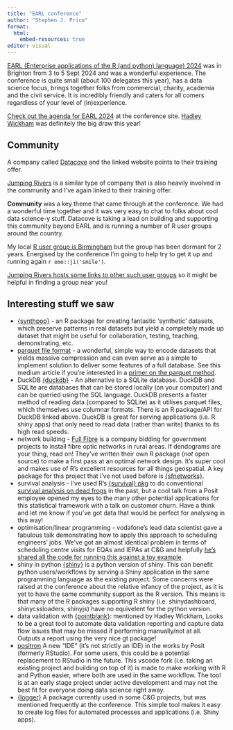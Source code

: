 ```yaml
---
title: "EARL conference"
author: "Stephen J. Price"
format: 
  html:
    embed-resources: true
editor: visual
---
```


[EARL (Enterprise applications of the R (and python) language) 2024](https://earl-conference.com/) was in Brighton from 3 to 5 Sept 2024 and was a wonderful experience. The conference is quite small (about 100 delegates this year), has a data science focus, brings together folks from commercial, charity, academia and the civil service. It is incredibly friendly and caters for all comers regardless of your level of (in)experience.  

[Check out the agenda for EARL 2024](https://earl-conference.com/wp-content/uploads/2024/07/EARL-2024-Agenda.pdf) at the conference site. [Hadley Wickham](https://hadley.nz/) was definitely the big draw this year!  

## Community

A company called [Datacove](https://datacove.co.uk/services/training-coaching/) and the linked website points to their training offer.  

[Jumping Rivers](https://www.jumpingrivers.com/training/all-courses/) is a similar type of company that is also heavily involved in the community and I've again linked to their training offer.  

**Community** was a key theme that came through at the conference. We had a wonderful time together and it was very easy to chat to folks about cool data science-y stuff. Datacove is taking a lead on building and supporting this community beyond EARL and is running a number of R user groups around the country.  

My local [R user group is Birmingham](https://www.meetup.com/BirminghamR/) but the group has been dormant for 2 years. Energised by the conference I'm going to help try to get it up and running again `r emo::ji('smile')`.  

[Jumping Rivers hosts some links to other such user groups](https://jumpingrivers.github.io/meetingsR/r-user-groups.html) so it might be helpful in finding a group near you!  

## Interesting stuff we saw

- [{synthpop}](https://synthpop.org.uk/about-synthpop.html#methodology) - an R package for creating fantastic 'synthetic' datasets, which preserve patterns in real datasets but yield a completely made up dataset that might be useful for collaboration, testing, teaching, demonstrating, etc.
- [parquet file format](https://github.com/apache/parquet-format) - a wonderful, simple way to encode datasets that yields massive compression and can even serve as a simple to implement solution to deliver some features of a full database. See this medium article if you're interested in a [primer on the parquet method](https://towardsdatascience.com/demystifying-the-parquet-file-format-13adb0206705).
- DuckDB [{duckdb}](https://duckdb.org/docs/api/r.html) - An alternative to a SQLite database. DuckDB and SQLite are databases that can be stored locally (on your computer) and can be queried using the SQL language. DuckDB presents a faster method of reading data (compared to SQLite) as it utilises parquet files, which themselves use columnar formats. There is an R package/API for DuckDB linked above. DuckDB is great for serving applications (i.e. R shiny apps) that only need to read data (rather than write) thanks to its high read speeds. 
- network building - [Full Fibre](https://fullfibre.co/) is a company bidding for government projects to install fibre optic networks in rural areas. If dendograms are your thing, read on! They've written their own R package (*not* open source) to make a first pass at an optimal network design. It's super cool and makes use of R's excellent resources for all things geospatial. A key package for this project that i've not used before is [{sfnetworks}](https://luukvdmeer.github.io/sfnetworks/).
- survival analysis - I've used R's [{survival} pkg](https://github.com/therneau/survival) to do conventional [survival analysis on dead frogs](https://www.researchgate.net/figure/Effect-of-temperature-and-ranavirus-exposure-on-survival-of-common-frogs-The-proportion_fig4_332978504) in the past, but a cool talk from a Posit employee opened my eyes to the many other potential applications for this statistical framework with a talk on customer churn. Have a think and let me know if you've got data that would be perfect for analysing in this way!
- optimisation/linear programming - vodafone's lead data scientist gave a fabulous talk demonstrating how to apply this approach to scheduling engineers' jobs. We've got an almost identical problem in terms of scheduling centre visits for EQAs and IEPAs at C&G and helpfully [he's shared all the code for running this against a toy example](https://timothywong731.github.io/scheduling/).
- shiny in python [{shiny}](https://shiny.posit.co/py/) is a python version of shiny. This can benefit python users/workflows by serving a Shiny application in the same programming language as the existing project. Some concerns were raised at the conference about the relative infancy of the project, as it is yet to have the same community support as the R version. This means is that many of the  R packages supporting R shiny (i.e. shinydashboard, shinycssloaders, shinyjs) have no equivelent for the python version. 
- data validation with [{pointblank}](https://rstudio.github.io/pointblank/): mentioned by Hadley Wickham, Looks to be a great tool to automate data validation reporting and capture data flow issues that may be missed if performing manually/not at all. Outputs a report using the very nice gt package!
- [positron](https://github.com/posit-dev/positron) A new "IDE" (it's not strictly an IDE) in the works by Posit (formerly RStudio). For some users, this could be a potential replacement to RStudio in the future. This vscode fork (i.e. taking an existing project and building on top of it) is made to make working with R and Python easier, where both are used in the same workflow. The tool is at an early stage project under active development and may not the best fit for everyone doing data science right away.
- [{logger}](https://cran.r-project.org/web/packages/logger/vignettes/Intro.html) A package currently used in some C&G projects, but was mentioned frequently at the conference. This simple tool makes it easy to create log files for automated processes and applications (i.e. Shiny apps). 
